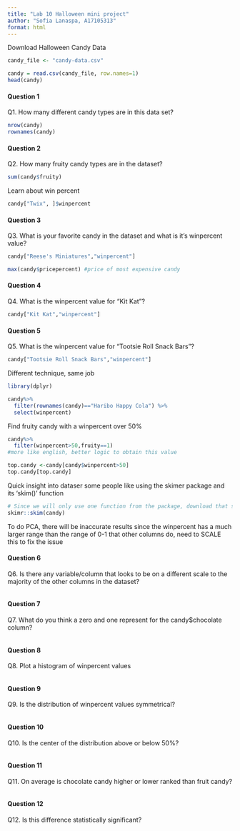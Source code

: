```yaml
---
title: "Lab 10 Halloween mini project"
author: "Sofia Lanaspa, A17105313"
format: html
---
```

Download Halloween Candy Data
```r
candy_file <- "candy-data.csv"

candy = read.csv(candy_file, row.names=1)
head(candy)
```

#### Question 1
Q1. How many different candy types are in this data set?
```r
nrow(candy)
rownames(candy)
```


#### Question 2
Q2. How many fruity candy types are in the dataset?
```r
sum(candy$fruity) 
```
Learn about win percent
```r
candy["Twix", ]$winpercent
```


#### Question 3
Q3. What is your favorite candy in the dataset and what is it’s winpercent value?
```r
candy["Reese's Miniatures","winpercent"]

max(candy$pricepercent) #price of most expensive candy
```


#### Question 4
Q4. What is the winpercent value for “Kit Kat”?
```r
candy["Kit Kat","winpercent"]
```

#### Question 5
Q5. What is the winpercent value for “Tootsie Roll Snack Bars”?
```r
candy["Tootsie Roll Snack Bars","winpercent"]
```

Different technique, same job
```r
library(dplyr)

candy%>%
  filter(rownames(candy)=="Haribo Happy Cola") %>%
  select(winpercent)
```


Find fruity candy with a winpercent over 50%
```r
candy%>%
  filter(winpercent>50,fruity==1)
#more like english, better logic to obtain this value
```

```r
top.candy <-candy[candy$winpercent>50]
top.candy[top.candy]
```

Quick insight into dataser some people like using the skimer package and its 'skim()' function
```r
# Since we will only use one function from the package, download that single function instead of the entire package with library
skimr::skim(candy)
```

To do PCA, there will be inaccurate results since the winpercent has a much larger range than the range of 0-1 that other columns do, need to SCALE this to fix the issue

#### Question 6
Q6. Is there any variable/column that looks to be on a different scale to the majority of the other columns in the dataset?
```r

```


#### Question 7
Q7. What do you think a zero and one represent for the candy$chocolate column?
```r

```


#### Question 8
Q8. Plot a histogram of winpercent values
```r

```

#### Question 9
Q9. Is the distribution of winpercent values symmetrical?
```r

```

#### Question 10
Q10. Is the center of the distribution above or below 50%?
```r

```

#### Question 11
Q11. On average is chocolate candy higher or lower ranked than fruit candy?
```r

```

#### Question 12
Q12. Is this difference statistically significant?
```r

```





